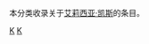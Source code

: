 本分类收录关于[[艾莉西亚·凯斯|艾莉西亚·凯斯]]的条目。
{{Commonscat|Alicia Keys}}

[[Category:美国流行音乐歌手|K]]
[[Category:美国女歌手|K]]
